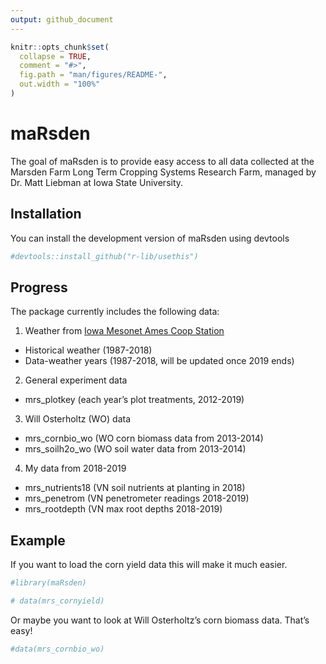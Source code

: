 ```yaml
---
output: github_document
---
```


<!-- README.md is generated from README.Rmd. Please edit that file -->

```r
knitr::opts_chunk$set(
  collapse = TRUE,
  comment = "#>",
  fig.path = "man/figures/README-",
  out.width = "100%"
)
```

# maRsden

<!-- badges: start -->
<!-- badges: end -->

The goal of maRsden is to provide easy access to all data collected at the Marsden Farm Long Term Cropping Systems Research Farm, managed by Dr. Matt Liebman at Iowa State University. 

## Installation

You can install the development version of maRsden using devtools

``` r
#devtools::install_github("r-lib/usethis")
```

## Progress

The package currently includes the following data:

1. Weather from [Iowa Mesonet Ames Coop Station](https://mesonet.agron.iastate.edu/) 
  + Historical weather (1987-2018)
  + Data-weather years (1987-2018, will be updated once 2019 ends) 
2. General experiment data
  + mrs_plotkey (each year's plot treatments, 2012-2019)
3. Will Osterholtz (WO) data
  + mrs_cornbio_wo (WO corn biomass data from 2013-2014)
  + mrs_soilh2o_wo (WO soil water data from 2013-2014)
4. My data from 2018-2019
  + mrs_nutrients18 (VN soil nutrients at planting in 2018)
  + mrs_penetrom (VN penetrometer readings 2018-2019)
  + mrs_rootdepth (VN max root depths 2018-2019)

## Example

If you want to load the corn yield data this will make it much easier. 

```r
#library(maRsden)

# data(mrs_cornyield)
```

Or maybe you want to look at Will Osterholtz's corn biomass data. That's easy!
```r
#data(mrs_cornbio_wo)
```
